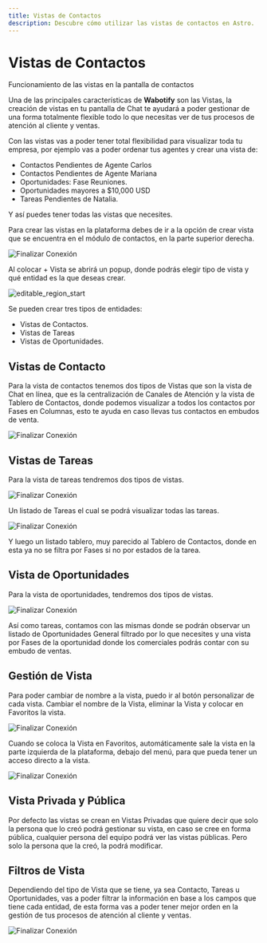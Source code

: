 ```yaml
---
title: Vistas de Contactos
description: Descubre cómo utilizar las vistas de contactos en Astro.
---
```



# Vistas de Contactos

Funcionamiento de las vistas en la pantalla de contactos

Una de las principales características de **Wabotify** son las Vistas, la creación de vistas en tu pantalla de Chat te ayudará a poder gestionar de una forma totalmente flexible todo lo que necesitas ver de tus procesos de atención al cliente y ventas.

<Aside title="Nota">
Con las vistas vas a poder tener total flexibilidad para visualizar toda tu empresa, por ejemplo vas a poder ordenar tus agentes y crear una vista de:

- Contactos Pendientes de Agente Carlos
- Contactos Pendientes de Agente Mariana
- Oportunidades: Fase Reuniones.
- Oportunidades mayores a $10,000 USD
- Tareas Pendientes de Natalia.

Y así puedes tener todas las vistas que necesites.

</Aside>

Para crear las vistas en la plataforma debes de ir a la opción de crear vista que se encuentra en el módulo de contactos, en la parte superior derecha.

![Finalizar Conexión](../../../assets/contactos/vistas-1.avif)

Al colocar + Vista se abrirá un popup, donde podrás elegir tipo de vista y qué entidad es la que deseas crear.

![editable_region_start](../../../assets/contactos/vistas-2.avif)

Se pueden crear tres tipos de entidades:

- Vistas de Contactos.
- Vistas de Tareas
- Vistas de Oportunidades.

## Vistas de Contacto

Para la vista de contactos tenemos dos tipos de Vistas que son la vista de Chat en línea, que es la centralización de Canales de Atención y la vista de Tablero de Contactos, donde podemos visualizar a todos los contactos por Fases en Columnas, esto te ayuda en caso llevas tus contactos en embudos de venta.

![Finalizar Conexión](../../../assets/contactos/vistas-3.avif)

## Vistas de Tareas

Para la vista de tareas tendremos dos tipos de vistas.

![Finalizar Conexión](../../../assets/contactos/vistas-4.avif)

Un listado de Tareas el cual se podrá visualizar todas las tareas.

![Finalizar Conexión](../../../assets/contactos/vistas-5.avif)

Y luego un listado tablero, muy parecido al Tablero de Contactos, donde en esta ya no se filtra por Fases si no por estados de la tarea.

## Vista de Oportunidades

Para la vista de oportunidades, tendremos dos tipos de vistas.

![Finalizar Conexión](../../../assets/contactos/vistas-6.avif)

Así como tareas, contamos con las mismas donde se podrán observar un listado de Oportunidades General filtrado por lo que necesites y una vista por Fases de la oportunidad donde los comerciales podrás contar con su embudo de ventas.

## Gestión de Vista

Para poder cambiar de nombre a la vista, puedo ir al botón personalizar de cada vista. Cambiar el nombre de la Vista, eliminar la Vista y colocar en Favoritos la vista.

![Finalizar Conexión](../../../assets/contactos/vistas-7.avif)

Cuando se coloca la Vista en Favoritos, automáticamente sale la vista en la parte izquierda de la plataforma, debajo del menú, para que pueda tener un acceso directo a la vista.

![Finalizar Conexión](../../../assets/contactos/vistas-8.avif)

## Vista Privada y Pública

Por defecto las vistas se crean en Vistas Privadas que quiere decir que solo la persona que lo creó podrá gestionar su vista, en caso se cree en forma pública, cualquier persona del equipo podrá ver las vistas públicas. Pero solo la persona que la creó, la podrá modificar.

## Filtros de Vista

Dependiendo del tipo de Vista que se tiene, ya sea Contacto, Tareas u Oportunidades, vas a poder filtrar la información en base a los campos que tiene cada entidad, de esta forma vas a poder tener mejor orden en la gestión de tus procesos de atención al cliente y ventas.

![Finalizar Conexión](../../../assets/contactos/vistas-9.avif)
